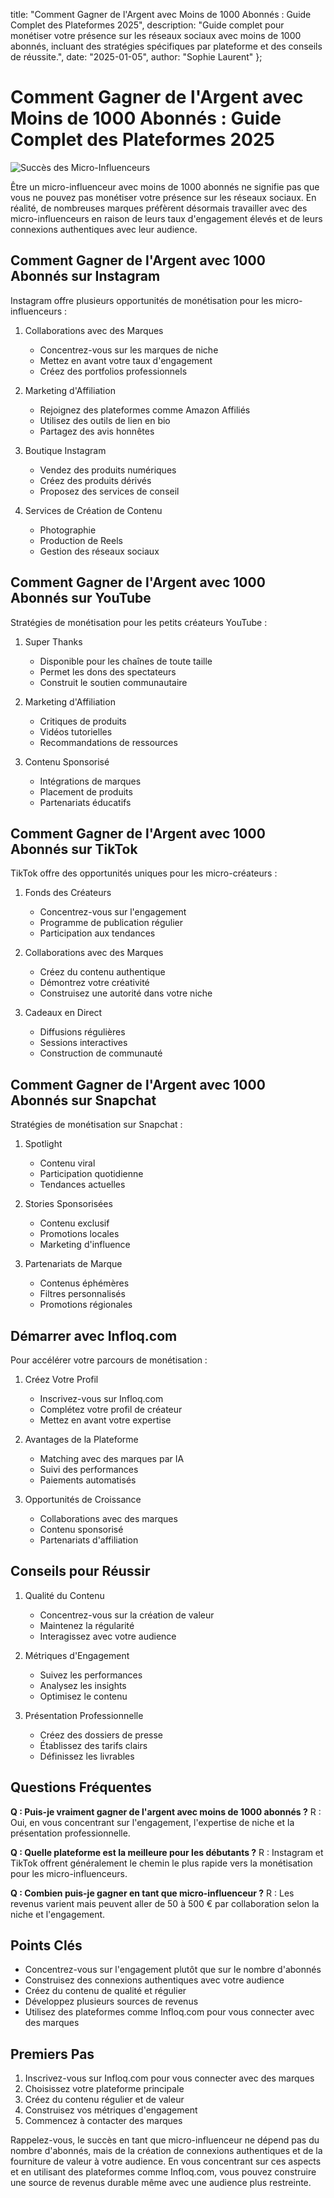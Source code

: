   title: "Comment Gagner de l'Argent avec Moins de 1000 Abonnés : Guide Complet des Plateformes 2025",
  description: "Guide complet pour monétiser votre présence sur les réseaux sociaux avec moins de 1000 abonnés, incluant des stratégies spécifiques par plateforme et des conseils de réussite.",
  date: "2025-01-05",
  author: "Sophie Laurent"
};

# Comment Gagner de l'Argent avec Moins de 1000 Abonnés : Guide Complet des Plateformes 2025

![Succès des Micro-Influenceurs](/images/blog-posts/micro-influencer-guide-2025.jpeg)

Être un micro-influenceur avec moins de 1000 abonnés ne signifie pas que vous ne pouvez pas monétiser votre présence sur les réseaux sociaux. En réalité, de nombreuses marques préfèrent désormais travailler avec des micro-influenceurs en raison de leurs taux d'engagement élevés et de leurs connexions authentiques avec leur audience.

## Comment Gagner de l'Argent avec 1000 Abonnés sur Instagram

Instagram offre plusieurs opportunités de monétisation pour les micro-influenceurs :

1. Collaborations avec des Marques
   - Concentrez-vous sur les marques de niche
   - Mettez en avant votre taux d'engagement
   - Créez des portfolios professionnels

2. Marketing d'Affiliation
   - Rejoignez des plateformes comme Amazon Affiliés
   - Utilisez des outils de lien en bio
   - Partagez des avis honnêtes

3. Boutique Instagram
   - Vendez des produits numériques
   - Créez des produits dérivés
   - Proposez des services de conseil

4. Services de Création de Contenu
   - Photographie
   - Production de Reels
   - Gestion des réseaux sociaux

## Comment Gagner de l'Argent avec 1000 Abonnés sur YouTube

Stratégies de monétisation pour les petits créateurs YouTube :

1. Super Thanks
   - Disponible pour les chaînes de toute taille
   - Permet les dons des spectateurs
   - Construit le soutien communautaire

2. Marketing d'Affiliation
   - Critiques de produits
   - Vidéos tutorielles
   - Recommandations de ressources

3. Contenu Sponsorisé
   - Intégrations de marques
   - Placement de produits
   - Partenariats éducatifs

## Comment Gagner de l'Argent avec 1000 Abonnés sur TikTok

TikTok offre des opportunités uniques pour les micro-créateurs :

1. Fonds des Créateurs
   - Concentrez-vous sur l'engagement
   - Programme de publication régulier
   - Participation aux tendances

2. Collaborations avec des Marques
   - Créez du contenu authentique
   - Démontrez votre créativité
   - Construisez une autorité dans votre niche

3. Cadeaux en Direct
   - Diffusions régulières
   - Sessions interactives
   - Construction de communauté

## Comment Gagner de l'Argent avec 1000 Abonnés sur Snapchat

Stratégies de monétisation sur Snapchat :

1. Spotlight
   - Contenu viral
   - Participation quotidienne
   - Tendances actuelles

2. Stories Sponsorisées
   - Contenu exclusif
   - Promotions locales
   - Marketing d'influence

3. Partenariats de Marque
   - Contenus éphémères
   - Filtres personnalisés
   - Promotions régionales

## Démarrer avec Infloq.com

Pour accélérer votre parcours de monétisation :

1. Créez Votre Profil
   - Inscrivez-vous sur Infloq.com
   - Complétez votre profil de créateur
   - Mettez en avant votre expertise

2. Avantages de la Plateforme
   - Matching avec des marques par IA
   - Suivi des performances
   - Paiements automatisés

3. Opportunités de Croissance
   - Collaborations avec des marques
   - Contenu sponsorisé
   - Partenariats d'affiliation

## Conseils pour Réussir

1. Qualité du Contenu
   - Concentrez-vous sur la création de valeur
   - Maintenez la régularité
   - Interagissez avec votre audience

2. Métriques d'Engagement
   - Suivez les performances
   - Analysez les insights
   - Optimisez le contenu

3. Présentation Professionnelle
   - Créez des dossiers de presse
   - Établissez des tarifs clairs
   - Définissez les livrables

## Questions Fréquentes

**Q : Puis-je vraiment gagner de l'argent avec moins de 1000 abonnés ?**
R : Oui, en vous concentrant sur l'engagement, l'expertise de niche et la présentation professionnelle.

**Q : Quelle plateforme est la meilleure pour les débutants ?**
R : Instagram et TikTok offrent généralement le chemin le plus rapide vers la monétisation pour les micro-influenceurs.

**Q : Combien puis-je gagner en tant que micro-influenceur ?**
R : Les revenus varient mais peuvent aller de 50 à 500 € par collaboration selon la niche et l'engagement.

## Points Clés

- Concentrez-vous sur l'engagement plutôt que sur le nombre d'abonnés
- Construisez des connexions authentiques avec votre audience
- Créez du contenu de qualité et régulier
- Développez plusieurs sources de revenus
- Utilisez des plateformes comme Infloq.com pour vous connecter avec des marques

## Premiers Pas

1. Inscrivez-vous sur Infloq.com pour vous connecter avec des marques
2. Choisissez votre plateforme principale
3. Créez du contenu régulier et de valeur
4. Construisez vos métriques d'engagement
5. Commencez à contacter des marques

Rappelez-vous, le succès en tant que micro-influenceur ne dépend pas du nombre d'abonnés, mais de la création de connexions authentiques et de la fourniture de valeur à votre audience. En vous concentrant sur ces aspects et en utilisant des plateformes comme Infloq.com, vous pouvez construire une source de revenus durable même avec une audience plus restreinte.